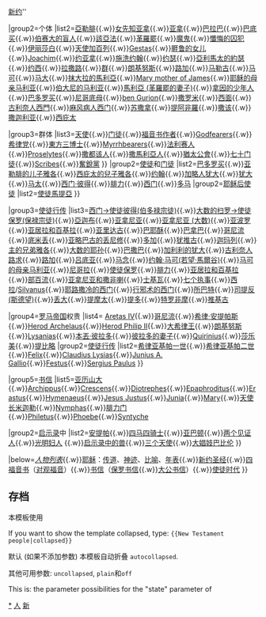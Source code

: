 {{Navbox with collapsible groups
|name=新约人物
|state={{{1|collapsed}}} 
|title=《[[新約聖經|新约圣经]]》[[:Category:新约人物|中的人物]]
|basestyle=background: #FF9;

|group1=[[四福音书|福音书]]
|list1={{Navbox|child
|basestyle=background: #FF9;
|group1=[[基督]][[耶稣]]
|list1='''观点'''：[[基督教观点的耶稣|基督教]]{{.w}}[[历史上的耶稣|历史]]{{.w}}[[新约观点看耶稣一生|新约]]''

|group2=个体
|list2=[[亞勒腓]]{{.w}}[[女先知亚拿]]{{.w}}[[亚拿]]{{.w}}[[巴拉巴]]{{.w}}[[巴底买]]{{.w}}[[伯赛大的盲人]]{{.w}}[[該亞法]]{{.w}}[[革羅罷]]{{.w}}[[魔鬼]]{{.w}}[[懺悔的囚犯]]{{.w}}[[伊丽莎白 (圣经人物)|伊丽莎白]]{{.w}}[[天使]][[加百列]]{{.w}}[[Gestas]]{{.w}}[[睚鲁的女儿]]{{.w}}[[Joachim]]{{.w}}[[约亚拿]]{{.w}}[[聖若翰洗者|施洗约翰]]{{.w}}[[聖若瑟|约瑟]]{{.w}}[[亞利馬太的約瑟]]{{.w}}[[约西]]{{.w}}[[拉撒路]]{{.w}}[[群]]{{.w}}[[朗基努斯]]{{.w}}[[路加]]{{.w}}[[马勒古]]{{.w}}[[聖馬爾谷|马可]]{{.w}}[[马大]]{{.w}}[[抹大拉的馬利亞]]{{.w}}[[Mary (mother of James and John)|Mary mother of James]]{{.w}}[[馬利亞 (耶穌的母親)|耶稣的母亲马利亚]]{{.w}}[[伯大尼的马利亚]]{{.w}}[[馬利亞 (革羅罷的妻子)]]{{.w}}[[拿因的少年人]]{{.w}}[[巴多罗买]]{{.w}}[[尼哥底母]]{{.w}}[[Nicodemus ben Gurion|ben Gurion]]{{.w}}[[撒羅默|撒罗米]]{{.w}}[[西面]]{{.w}}[[古利奈人西門]]{{.w}}[[麻风病人西门]]{{.w}}[[苏撒拿]]{{.w}}[[安条克的狄奥菲鲁斯|提阿非羅]]{{.w}}[[撒该]]{{.w}}[[撒迦利亚]]{{.w}}[[西庇太]]

|group3=群体
|list3=[[天使]]{{.w}}[[门徒]]{{.w}}[[四福音书|福音书作者]]{{.w}}[[Godfearers]]{{.w}}[[希律党]]{{.w}}[[東方三博士]]{{.w}}[[Myrrhbearers]]{{.w}}[[法利赛人]]{{.w}}[[Proselytes]]{{.w}}[[撒都该人]]{{.w}}[[撒馬利亞人]]{{.w}}[[猶太公會]]{{.w}}[[七十门徒]]{{.w}}[[Sofer|Scribes]]{{.w}}[[奮銳黨]]
}}
|group2=[[使徒 (基督教)|使徒]]和[[门徒 (基督教)|门徒]]
|list2={{Navbox|child
|basestyle=background: #FF9;
|group1=[[使徒 (基督教)|十二使徒]]
|list1=[[安得烈]]{{.w}}[[巴多罗买]]{{.w}}[[雅各 (亞勒腓的兒子)|亚勒腓的儿子雅各]]{{.w}}[[雅各 (西庇太的兒子)|西庇太的兒子雅各]]{{.w}}[[約翰 (使徒)|约翰]]{{.w}}[[加略人猶大|加略人犹大]]{{.w}}[[猶達·達陡|犹大]]{{.w}}[[马太]]{{.w}}[[彼得 (使徒)|西门·彼得]]{{.w}}[[腓力 (使徒)|腓力]]{{.w}}[[奮銳黨的西門|西门]]{{.w}}[[多馬 (使徒)|多马]] 
|group2=[[使徒行传|耶稣后使徒]]
|list2=[[使徒馬提亞]]
}}

|group3=[[使徒行传]]
|list3=[[彼得 (使徒)|西门→使徒彼得(伯多禄宗徒)]]{{.w}}[[保罗 (使徒)|大数的扫罗→使徒保罗(保禄宗徒)]]{{.w}}[[亞迦布]]{{.w}}[[亚拿尼亚]]{{.w}}[[大数城的亚拿尼亚|亚拿尼亚 (大数)]]{{.w}}[[亚波罗]]{{.w}}[[亚居拉和百基拉]]{{.w}}[[帖撒罗尼迦的亚里达古|亚里达古]]{{.w}}[[以吕马|巴耶酥]]{{.w}}[[巴拿巴]]{{.w}}[[哥尼流]]{{.w}}[[底米丢]]{{.w}}[[亚略巴古的丢尼修]]{{.w}}[[多加]]{{.w}}[[犹推古]]{{.w}}[[迦玛列]]{{.w}}[[主的兄弟雅各]]{{.w}}[[大数的耶孙]]{{.w}}[[巴撒巴]]{{.w}}[[加利利的犹大]]{{.w}}[[古利奈人路求]]{{.w}}[[路加]]{{.w}}[[推雅推拉的吕地亚|吕底亚]]{{.w}}[[马念]]{{.w}}[[聖馬爾谷|约翰·马可(若望·馬爾谷)]]{{.w}}[[马可的母亲马利亚]]{{.w}}[[尼哥拉]]{{.w}}[[使徒保罗]]{{.w}}[[圣腓力|腓力]]{{.w}}[[亚居拉和百基拉]]{{.w}}[[部百流]]{{.w}}[[亚拿尼亚和撒非喇]]{{.w}}[[士基瓦]]{{.w}}[[七个执事]]{{.w}}[[西拉]]/[[Silvanus of the Seventy|Silvanus]]{{.w}}[[耶路撒冷的西门]]{{.w}}[[行邪术的西门]]{{.w}}[[所巴特]]{{.w}}[[圣斯德望|司提反(斯德望)]]{{.w}}[[丢大]]{{.w}}[[提摩太]]{{.w}}[[提多]]{{.w}}[[特罗非摩]]{{.w}}[[推基古]]

|group4=[[罗马帝国]]权贵
|list4=
{{Navbox|child
|basestyle=background: #FF9;
|group1=[[四福音书]]
|list1=[[奥古斯都]]{{.w}}[[Aretas IV Philopatris|Aretas IV]]{{.w}}[[哥尼流]]{{.w}}[[希律·安提帕斯]]{{.w}}[[Herod Archelaus]]{{.w}}[[Herod Philip II]]{{.w}}[[大希律王]]{{.w}}[[朗基努斯]]{{.w}}[[Lysanias]]{{.w}}[[本丟·彼拉多]]{{.w}}[[彼拉多的妻子]]{{.w}}[[Quirinius]]{{.w}}[[莎乐美]]{{.w}}[[提贝里乌斯|提比略]]
|group2=[[使徒行传]]
|list2=[[希律亚基帕一世]]{{.w}}[[希律亚基帕二世]]{{.w}}[[Antonius Felix|Felix]]{{.w}}[[Claudius Lysias]]{{.w}}[[Junius Annaeus Gallio|Junius A. Gallio]]{{.w}}[[Porcius Festus|Festus]]{{.w}}[[Sergius Paulus]]
}}

|group5=[[新约书信|书信]]
|list5={{Navbox|child
|basestyle=background: #FF9;
|group1=启示录外
|list1=[[Achaichus]]{{.w}}[[亚历山大 (以弗所)|亚历山大]]{{.w}}[[Archippus]]{{.w}}[[Crescens]]{{.w}}[[Diotrephes]]{{.w}}[[Epaphroditus]]{{.w}}[[Erastus of Corinth|Erastus]]{{.w}}[[Hymenaeus (Ephesian)|Hymenaeus]]{{.w}}[[Jesus Justus]]{{.w}}[[Junia]]{{.w}}[[Mary (Romans 16:6)|Mary]]{{.w}}[[天使长]][[米迦勒]]{{.w}}[[Nymphas]]{{.w}}[[腓力门 (新约人物)|腓力门]]{{.w}}[[Philetus (Ephesian)|Philetus]]{{.w}}[[Phoebe (Christian woman)|Phoebe]]{{.w}}[[Syntyche]]

|group2=[[启示录]]中
|list2=[[别加摩的安提帕|安提帕]]{{.w}}[[启示录中的四骑士|四马四骑士]]{{.w}}[[亚巴顿]]{{.w}}[[启示录中的两个见证人|两个见证人]]{{.w}}[[启示录第12章|光明妇人]] {{.w}}[[启示录中的兽]]{{.w}}[[三个天使的信息|三个天使]]{{.w}}[[巴比伦大淫妇|大娼妓巴比伦]]
}}

|below=''[[:Category:新约人物|人物列表]]''{{.w}}[[耶稣]]：[[耶稣的传道|传道]]、[[耶稣的神迹|神迹]]、[[耶稣的比喻|比喻]]、[[耶稣年表|年表]]{{.w}}[[新约圣经]]{{.w}}[[四福音书]]（[[对观福音]]）{{.w}}[[新约书信|书信]]（[[保罗书信]]{{.w}}[[大公书信]]）{{.w}}[[使徒时代]]
}}<noinclude>

==存档==
本模板使用 {{tl|Navbox}}

If you want to show the template collapsed, type: <code><nowiki>{{New Testament people|collapsed}}</nowiki></code>

默认 (如果不添加参数) 本模板自动折叠 <code>autocollapsed</code>.

其他可用参数: <code>uncollapsed</code>, <code>plain</code>和<code>off</code>

This is: the parameter possibilities for the "state" parameter of {{tl|Navbox}}

[[Category:新约圣经中的角色|*]]
[[Category:新约圣经导航模板|人]]
[[Category:圣经人物导航模板|新]]
</noinclude>